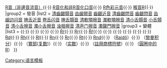 {{Navbox
|name = 字母R
|title = 字母“R”
|group1 = 一般
|list1  = [[R|字母R]]{{·}} [[R音|R音（非邊音流音）]]{{·}} [[R音化和非R音化口音]]{{·}} [[日化元音|R色彩元音]]{{·}} [[喉音R]]{{·}} {{tsl|en|Linking and intrusive R|連音R與插入R}}
|group2 = 發音
|list2  = [[齿龈颤音|清齒齦顫音]] {{IPA|[r̥]}} [[齿龈颤音]] {{IPA|[r]}} [[齒齦近音]] {{IPA|[ɹ]}} [[清齒齦閃音]] {{IPA|[ɾ̥]}} [[齒齦閃音]] {{IPA|[ɾ]}} [[齿龈边闪音]] {{IPA|[ɺ]}} [[捲舌近音]] {{IPA|[ɻ]}} [[卷舌闪音]] {{IPA|[ɽ]}}[[捲舌顫音]] {{IPA|[ɽɽ]}} [[清軟顎擦音]] {{IPA|[x]}} [[濁軟顎擦音]] {{IPA|[ɣ]}} [[清小舌顫音]] {{IPA|[ʀ̥]}} [[小舌顫音]] {{IPA|[ʀ]}} [[清小舌擦音]] {{IPA|[χ]}} [[濁小舌擦音]] {{IPA|[ʁ]}} [[浊咽擦音]] {{IPA|[ʕ]}} [[清声门擦音]] {{IPA|[h]}} [[濁聲門擦音]] {{IPA|[ɦ]}}
|group3 = 變體
|list3  = {{Unicode|[[Ꝛ|Ꝛꝛ]]}}{{·}} {{Unicode|[[Ɍ|Ɍɍ]]}}{{·}} {{unicode|[[Ʀ|Ʀʀ]]}}{{·}} {{unicode|[[Ȑ|Ȑȑ]]}}{{·}} [[Ŕ|Ŕŕ]]{{·}} [[Ŗ|Ŗŗ]]{{·}} [[Ř|Řř]]{{·}} {{unicode|[[Ȓ|Ȓȓ]]}}{{·}} {{unicode|[[Ṙ|Ṙṙ]]}}{{·}} {{unicode|[[Ṛ|Ṛṛ]]}}{{·}} {{unicode|[[Ṝ|Ṝṝ]]}}{{·}} {{unicode|[[Ṟ|Ṟṟ]]}}{{·}} [[Rd (二合字母)|Rd]]{{·}} [[Rh (二合字母)|Rh]]{{·}} [[Rl (二合字母)|Rl]]{{·}} [[Rn (二合字母)|Rn]]{{·}} [[Rr (二合字母)|Rr]]{{·}} [[Rt (二合字母)|Rt]]{{·}} [[Rnd (二合字母)|Rnd]]{{·}} {{Unicode|ᚱ}} （[[Raidô]]）{{·}} {{Unicode|ℛ}} （[[黎曼积分]]）{{·}} {{Unicode|ℜ}} （[[复数 (数学)|實部]]([[复数 (数学)|复数]])）{{·}} {{Unicode|ℝ}} （[[实数]]）{{·}} {{Unicode|®}} （[[註冊商標符號]]）{{·}} {{Unicode|Ⓡ}} （[[圓圈中的R]]）
}}<noinclude>
[[Category:语言模板]]</noinclude>